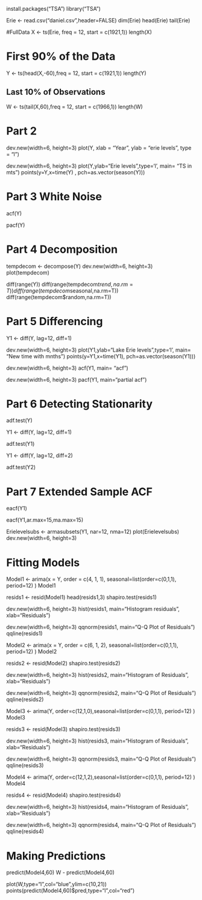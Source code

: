 
install.packages("TSA")
library("TSA")

Erie <- read.csv("daniel.csv",header=FALSE)
dim(Erie)
head(Erie)
tail(Erie)

#FullData
X <- ts(Erie, freq = 12, start = c(1921,1))
length(X)

# First 90% of the Data
Y <- ts(head(X,-60),freq = 12, start = c(1921,1))
length(Y)

## Last 10% of Observations
W <- ts(tail(X,60),freq = 12, start = c(1966,1))
length(W)

##############################################

# Part 2


dev.new(width=6, height=3)
plot(Y, xlab = "Year", ylab = "erie levels", type = "l")

dev.new(width=6, height=3)
plot(Y,ylab="Erie levels",type='l', main= "TS in mts")
points(y=Y,x=time(Y) , pch=as.vector(season(Y)))

##############################################

# Part 3 White Noise

acf(Y)

pacf(Y)

##############################################

# Part 4 Decomposition

tempdecom <- decompose(Y)
dev.new(width=6, height=3)
plot(tempdecom)

diff(range(Y))
diff(range(tempdecom$trend,na.rm=T))
diff(range(tempdecom$seasonal,na.rm=T))
diff(range(tempdecom$random,na.rm=T))

##############################################

# Part 5 Differencing

Y1 <- diff(Y, lag=12, diff=1)

dev.new(width=6, height=3)
plot(Y1,ylab="Lake Erie levels",type='l', main= "New time with mnths")
points(y=Y1,x=time(Y1), pch=as.vector(season(Y1)))

dev.new(width=6, height=3)
acf(Y1, main= "acf")

dev.new(width=6, height=3)
pacf(Y1, main="partial acf")

##############################################

# Part 6 Detecting Stationarity


adf.test(Y)

Y1 <- diff(Y, lag=12, diff=1)

adf.test(Y1)

Y1 <- diff(Y, lag=12, diff=2)

adf.test(Y2)


##############################################

# Part 7 Extended Sample ACF

eacf(Y1) 

eacf(Y1,ar.max=15,ma.max=15)


Erielevelsubs <- armasubsets(Y1, nar=12, nma=12)
plot(Erielevelsubs)
dev.new(width=6, height=3)

##############################################

# Fitting Models

Model1 <- arima(x = Y, order = c(4, 1, 1), seasonal=list(order=c(0,1,1), period=12) )
Model1

resids1 <- resid(Model1)
head(resids1,3)
shapiro.test(resids1)

dev.new(width=6, height=3)
hist(resids1, main="Histogram residuals", xlab="Residuals")

dev.new(width=6, height=3)
qqnorm(resids1, main="Q-Q Plot of Residuals")
qqline(resids1)



Model2 <- arima(x = Y, order = c(6, 1, 2), seasonal=list(order=c(0,1,1), period=12) )
Model2

resids2 <- resid(Model2)
shapiro.test(resids2)

dev.new(width=6, height=3)
hist(resids2, main="Histogram of Residuals", xlab="Residuals")

dev.new(width=6, height=3)
qqnorm(resids2, main="Q-Q Plot of Residuals")
qqline(resids2)



Model3 <- arima(Y, order=c(12,1,0),seasonal=list(order=c(0,1,1), period=12) )
Model3

resids3 <- resid(Model3)
shapiro.test(resids3)

dev.new(width=6, height=3)
hist(resids3, main="Histogram of Residuals", xlab="Residuals")

dev.new(width=6, height=3)
qqnorm(resids3, main="Q-Q Plot of Residuals")
qqline(resids3)




Model4 <- arima(Y, order=c(12,1,2),seasonal=list(order=c(0,1,1), period=12) )
Model4

resids4 <- resid(Model4)
shapiro.test(resids4)

dev.new(width=6, height=3)
hist(resids4, main="Histogram of Residuals", xlab="Residuals")

dev.new(width=6, height=3)
qqnorm(resids4, main="Q-Q Plot of Residuals")
qqline(resids4)

##############################################

# Making Predictions


predict(Model4,60)
W - predict(Model4,60)

plot(W,type="l",col="blue",ylim=c(10,21))
points(predict(Model4,60)$pred,type="l",col="red")




